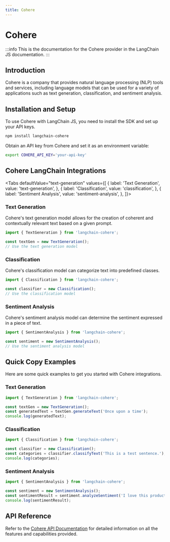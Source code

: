 ```yaml
---
title: Cohere
---
```



# Cohere

:::info
This is the documentation for the Cohere provider in the LangChain JS documentation.
:::

## Introduction

Cohere is a company that provides natural language processing (NLP) tools and services, including language models that can be used for a variety of applications such as text generation, classification, and sentiment analysis.

## Installation and Setup

To use Cohere with LangChain JS, you need to install the SDK and set up your API keys.

```bash
npm install langchain-cohere
```

Obtain an API key from Cohere and set it as an environment variable:

```bash
export COHERE_API_KEY='your-api-key'
```

## Cohere LangChain Integrations

<Tabs
  defaultValue="text-generation"
  values={[
    { label: 'Text Generation', value: 'text-generation', },
    { label: 'Classification', value: 'classification', },
    { label: 'Sentiment Analysis', value: 'sentiment-analysis', },
  ]}>
  <TabItem value="text-generation">

### Text Generation

Cohere's text generation model allows for the creation of coherent and contextually relevant text based on a given prompt.

```javascript
import { TextGeneration } from 'langchain-cohere';

const textGen = new TextGeneration();
// Use the text generation model
```

  </TabItem>
  <TabItem value="classification">

### Classification

Cohere's classification model can categorize text into predefined classes.

```javascript
import { Classification } from 'langchain-cohere';

const classifier = new Classification();
// Use the classification model
```

  </TabItem>
  <TabItem value="sentiment-analysis">

### Sentiment Analysis

Cohere's sentiment analysis model can determine the sentiment expressed in a piece of text.

```javascript
import { SentimentAnalysis } from 'langchain-cohere';

const sentiment = new SentimentAnalysis();
// Use the sentiment analysis model
```

  </TabItem>
</Tabs>

## Quick Copy Examples

Here are some quick examples to get you started with Cohere integrations.

### Text Generation

```javascript
import { TextGeneration } from 'langchain-cohere';

const textGen = new TextGeneration();
const generatedText = textGen.generateText('Once upon a time');
console.log(generatedText);
```

### Classification

```javascript
import { Classification } from 'langchain-cohere';

const classifier = new Classification();
const categories = classifier.classifyText('This is a test sentence.');
console.log(categories);
```

### Sentiment Analysis

```javascript
import { SentimentAnalysis } from 'langchain-cohere';

const sentiment = new SentimentAnalysis();
const sentimentResult = sentiment.analyzeSentiment('I love this product!');
console.log(sentimentResult);
```

## API Reference

Refer to the [Cohere API Documentation](https://docs.cohere.ai/) for detailed information on all the features and capabilities provided.
